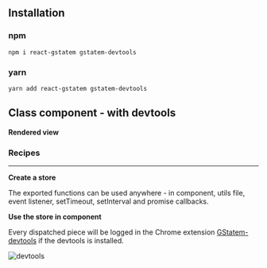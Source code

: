 



<Meta
	title="React/Class component/With devtools"
	parameters={defaultDocParams()}
/>

## Installation

### npm

```shell
npm i react-gstatem gstatem-devtools
```

### yarn

```shell
yarn add react-gstatem gstatem-devtools
```

## Class component - with devtools

**Rendered view**

<Canvas className="custom-docs-story">
	<CCWithDevTools />
</Canvas>

### Recipes

---

**Create a store**

The exported functions can be used anywhere - in component, utils file, event listener, setTimeout, setInterval and promise callbacks.

<CodeView
	componentName="CCStoreWithDevTools"
	jsContent={StoreJsContent}
	tsContent={StoreTsContent}
/>

**Use the store in component**

<CodeView
	componentName="CCWithDevTools"
	jsContent={ComponentJsContent}
	tsContent={ComponentTsContent}
/>

Every dispatched piece will be logged in the Chrome extension [GStatem-devtools](https://chrome.google.com/webstore/detail/gstatem-devtools/djohekcenmdagbolgaiiphdnmhgmpllk) if the devtools is installed.

<img className="image-border" src={DevToolsImage} alt="devtools" />

